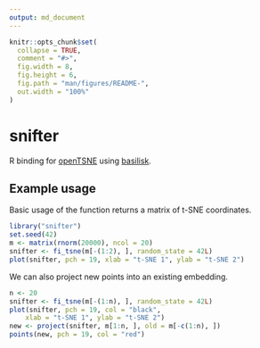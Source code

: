 ```yaml
---
output: md_document
---
```


```r
knitr::opts_chunk$set(
  collapse = TRUE,
  comment = "#>",
  fig.width = 8,
  fig.height = 6,
  fig.path = "man/figures/README-",
  out.width = "100%"
)
```

# snifter

R binding for [openTSNE](https://opentsne.readthedocs.io/en/latest/index.html)
using [basilisk](https://bioconductor.org/packages/devel/bioc/html/basilisk.html).

## Example usage

Basic usage of the function returns a matrix of t-SNE coordinates.

```r
library("snifter")
set.seed(42)
m <- matrix(rnorm(20000), ncol = 20) 
snifter <- fi_tsne(m[-(1:2), ], random_state = 42L)
plot(snifter, pch = 19, xlab = "t-SNE 1", ylab = "t-SNE 2")
```

We can also project new points into an existing embedding.

```r
n <- 20
snifter <- fi_tsne(m[-(1:n), ], random_state = 42L)
plot(snifter, pch = 19, col = "black",
    xlab = "t-SNE 1", ylab = "t-SNE 2")
new <- project(snifter, m[1:n, ], old = m[-c(1:n), ])
points(new, pch = 19, col = "red")
```
